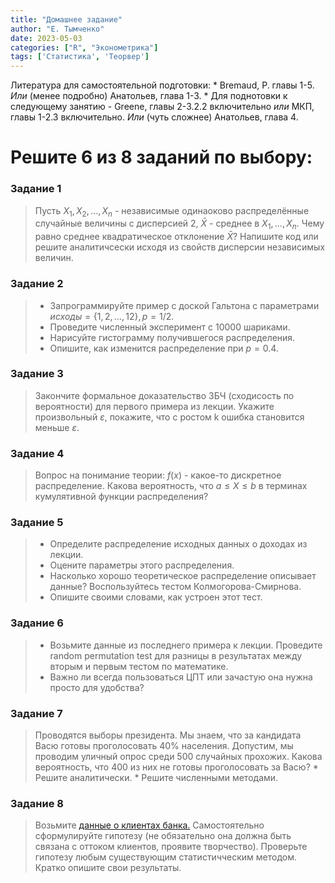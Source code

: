 ```yaml
---
title: "Домашнее задание"
author: "Е. Тымченко"
date: 2023-05-03
categories: ["R", "Эконометрика"]
tags: ['Статистика', 'Теорвер']
---
```


Литература для самостоятельной подготовки:
* Bremaud, P. главы 1-5. *Или* (менее подробно) Анатольев, глава 1-3.
* Для поднотовки к следующему занятию  - Greene, главы 2-3.2.2 включительно *или* МКП, главы 1-2.3 включительно. *Или* (чуть сложнее) Анатольев, глава 4.

# Решите 6 из 8 заданий по выбору:

### Задание 1

> Пусть $X_1,X_2,...,X_n$ - независимые одинаоково распределённые случайные величины с дисперсией 2, $\bar{X}$ - среднее в $X_1,...,X_n$. Чему равно среднее квадратическое отклонение $\bar{X}$? Напишите код или решите аналитичсески исходя из свойств дисперсии независимых величин.

### Задание 2

>
* Запрограммируйте пример с доской Гальтона с параметрами ${исходы = \{1, 2,...,12\}, p = 1/2}$. 
* Проведите численный эксперимент с 10000 шариками.
* Нарисуйте гистограмму получившегося распределения.
* Опишите, как изменится распределение при $p = 0.4$.

### Задание 3

> Закончите формальное доказательство ЗБЧ (сходисость по вероятности) для первого примера из лекции. Укажите произвольный $\varepsilon$, покажите, что с ростом k ошибка становится меньше $\varepsilon$.

### Задание 4

> Вопрос на понимание теории: $f(x)$ - какое-то дискретное распределение. Какова вероятность, что $a \leq X \leq b$ в терминах кумулятивной функции распределения?

### Задание 5

> 
* Определите распределение исходных данных о доходах из лекции. 
* Оцените параметры этого распределения.
* Насколько хорошо теоретическое распределение описывает данные? Воспользуйтесь тестом Колмогорова-Смирнова.
* Опишите своими словами, как устроен этот тест.

### Задание 6

>
* Возьмите данные из последнего примера к лекции. Проведите random permutation test для разницы в результатах между вторым и первым тестом по математике.
* Важно ли всегда пользоваться ЦПТ или зачастую она нужна просто для удобства?

### Задание 7

> Проводятся выборы президента. Мы знаем, что за кандидата Васю готовы проголосовать 40% населения. Допустим, мы проводим уличный опрос среди 500 случайных прохожих. Какова вероятность, что 400 из них не готовы проголосовать за Васю? 
* Решите аналитически.
* Решите численными методами.

### Задание 8

> Возьмите [данные о клиентах банка.](https://www.kaggle.com/datasets/sakshigoyal7/credit-card-customers) Самостоятельно сформулируйте гипотезу (не обязательно она должна быть связана с оттоком клиентов, проявите творчество). Проверьте гипотезу любым существующим статистичческим методом. Кратко опишите свои результаты.